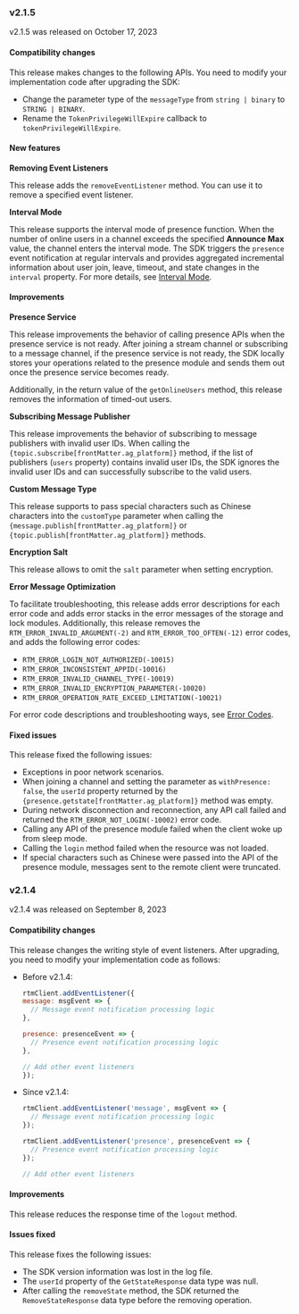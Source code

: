 <PlatformWrapper platform="web">

### v2.1.5

v2.1.5 was released on October 17, 2023

#### Compatibility changes

This release makes changes to the following APIs. You need to modify your implementation code after upgrading the SDK:

- Change the parameter type of the `messageType` from `string | binary` to `STRING | BINARY`.
- Rename the `TokenPrivilegeWillExpire` callback to `tokenPrivilegeWillExpire`.

#### New features

**Removing Event Listeners**

This release adds the `removeEventListener` method. You can use it to remove a specified event listener.

**Interval Mode**

This release supports the interval mode of presence function. When the number of online users in a channel exceeds the specified **Announce Max** value, the channel enters the interval mode. The SDK triggers the `presence` event notification at regular intervals and provides aggregated incremental information about user join, leave, timeout, and state changes in the `interval` property. For more details, see [Interval Mode](../user-guide/presence/event#interval-mode).

#### Improvements

**Presence Service**

This release improvements the behavior of calling presence APIs when the presence service is not ready. After joining a stream channel or subscribing to a message channel, if the presence service is not ready, the SDK locally stores your operations related to the presence module and sends them out once the presence service becomes ready.

Additionally, in the return value of the `getOnlineUsers` method, this release removes the information of timed-out users.

**Subscribing Message Publisher**

This release improvements the behavior of subscribing to message publishers with invalid user IDs. When calling the `{topic.subscribe[frontMatter.ag_platform]}` method, if the list of publishers (`users` property) contains invalid user IDs, the SDK ignores the invalid user IDs and can successfully subscribe to the valid users.

**Custom Message Type**

This release supports to pass special characters such as Chinese characters into the `customType` parameter when calling the `{message.publish[frontMatter.ag_platform]}` or `{topic.publish[frontMatter.ag_platform]}` methods.

**Encryption Salt**

This release allows to omit the `salt` parameter when setting encryption.

**Error Message Optimization**

To facilitate troubleshooting, this release adds error descriptions for each error code and adds error stacks in the error messages of the storage and lock modules. Additionally, this release removes the `RTM_ERROR_INVALID_ARGUMENT(-2)` and `RTM_ERROR_TOO_OFTEN(-12)` error codes, and adds the following error codes:

- `RTM_ERROR_LOGIN_NOT_AUTHORIZED(-10015)`
- `RTM_ERROR_INCONSISTENT_APPID(-10016)`
- `RTM_ERROR_INVALID_CHANNEL_TYPE(-10019)`
- `RTM_ERROR_INVALID_ENCRYPTION_PARAMETER(-10020)`
- `RTM_ERROR_OPERATION_RATE_EXCEED_LIMITATION(-10021)`

For error code descriptions and troubleshooting ways, see [Error Codes](../error-codes).

#### Fixed issues

This release fixed the following issues:

- Exceptions in poor network scenarios.
- When joining a channel and setting the parameter as `withPresence: false`, the `userId` property returned by the `{presence.getstate[frontMatter.ag_platform]}` method was empty.
- During network disconnection and reconnection, any API call failed and returned the `RTM_ERROR_NOT_LOGIN(-10002)` error code.
- Calling any API of the presence module failed when the client woke up from sleep mode.
- Calling the `login` method failed when the resource was not loaded.
- If special characters such as Chinese were passed into the API of the presence module, messages sent to the remote client were truncated.


### v2.1.4

v2.1.4 was released on September 8, 2023

#### Compatibility changes

This release changes the writing style of event listeners. After upgrading, you need to modify your implementation code as follows:

- Before v2.1.4:

    ```javascript
    rtmClient.addEventListener({
    message: msgEvent => {
      // Message event notification processing logic
    },

    presence: presenceEvent => {
      // Presence event notification processing logic
    },

    // Add other event listeners
    });
    ```

- Since v2.1.4:

    ```javascript
    rtmClient.addEventListener('message', msgEvent => {
      // Message event notification processing logic
    });

    rtmClient.addEventListener('presence', presenceEvent => {
      // Presence event notification processing logic
    });

    // Add other event listeners
    ```

#### Improvements

This release reduces the response time of the `logout` method.


#### Issues fixed

This release fixes the following issues:

- The SDK version information was lost in the log file.
- The `userId` property of the `GetStateResponse` data type was null.
- After calling the `removeState` method, the SDK returned the `RemoveStateResponse` data type before the removing operation.


</PlatformWrapper>